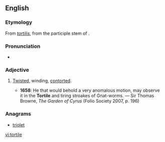 ==English==

===Etymology===
From {{etyl|la|en}} ''[[tortilis]]'', from the participle stem of {{term|torqueo|torqueō|twist, turn|lang=la}}.

===Pronunciation===
* {{IPA|/ˈtɔːtaɪl/}}

===Adjective===
{{en-adj}}

# {{rare}} [[twisted|Twisted]], winding, [[contorted]].
#* '''1658''': He that would behold a very anomalous motion, may observe it in the '''Tortile''' and tiring stroakes of Gnat-worms. — Sir Thomas Browne, ''The Garden of Cyrus'' (Folio Society 2007, p. 196)

===Anagrams===
* [[triolet#English|triolet]]

[[vi:tortile]]
